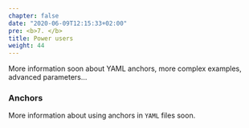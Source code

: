 ```yaml
---
chapter: false
date: "2020-06-09T12:15:33+02:00"
pre: <b>7. </b>
title: Power users
weight: 44
---
```


More information soon about YAML anchors, more complex examples, advanced parameters...


### Anchors

More information about using anchors in `YAML` files soon.


